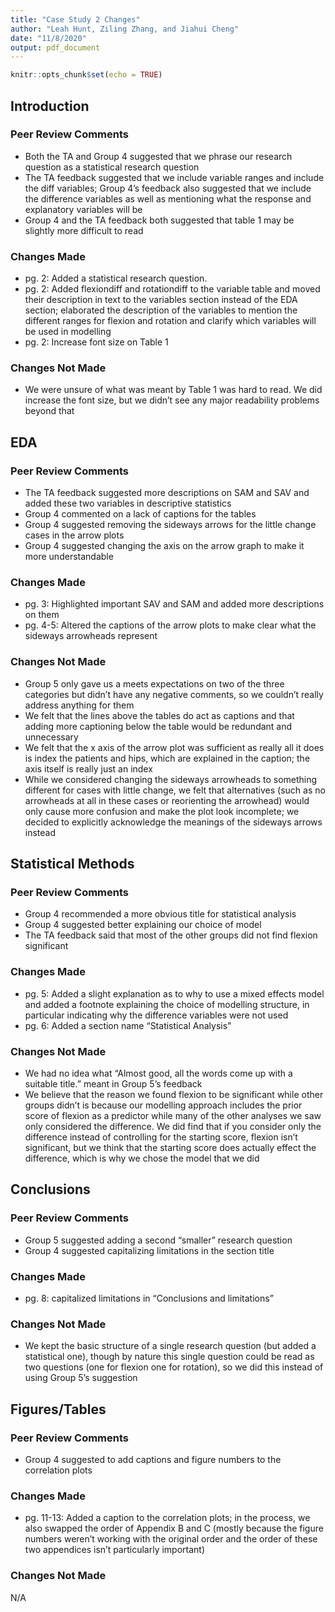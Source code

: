 ```yaml
---
title: "Case Study 2 Changes"
author: "Leah Hunt, Ziling Zhang, and Jiahui Cheng"
date: "11/8/2020"
output: pdf_document
---
```


```r
knitr::opts_chunk$set(echo = TRUE)
```

## Introduction

### Peer Review Comments
* Both the TA and Group 4 suggested that we phrase our research question as a statistical research question
* The TA feedback suggested that we include variable ranges and include the diff variables; Group 4’s feedback also suggested that we include the difference variables as well as mentioning what the response and explanatory variables will be
* Group 4 and the TA feedback both suggested that table 1 may be slightly more difficult to read

### Changes Made
* pg. 2: Added a statistical research question.
* pg. 2: Added flexiondiff and rotationdiff to the variable table and moved their description in text to the variables section instead of the EDA section; elaborated the description of the variables to mention the different ranges for flexion and rotation and clarify which variables will be used in modelling
* pg. 2: Increase font size on Table 1

### Changes Not Made
* We were unsure of what was meant by Table 1 was hard to read. We did increase the font size, but we didn't see any major readability problems beyond that


## EDA
### Peer Review Comments
* The TA feedback suggested more descriptions on SAM and SAV and added these two variables in descriptive statistics
* Group 4 commented on a lack of captions for the tables
* Group 4 suggested removing the sideways arrows for the little change cases in the arrow plots 
* Group 4 suggested changing the axis on the arrow graph to make it more understandable

### Changes Made
* pg. 3: Highlighted important SAV and SAM and added more descriptions on them
* pg. 4-5: Altered the captions of the arrow plots to make clear what the sideways arrowheads represent

### Changes Not Made
* Group 5 only gave us a meets expectations on two of the three categories but didn't have any negative comments, so we couldn't really address anything for them
* We felt that the lines above the tables do act as captions and that adding more captioning below the table would be redundant and unnecessary
* We felt that the x axis of the arrow plot was sufficient as really all it does is index the patients and hips, which are explained in the caption; the axis itself is really just an index
* While we considered changing the sideways arrowheads to something different for cases with little change, we felt that alternatives (such as no arrowheads at all in these cases or reorienting the arrowhead) would only cause more confusion and make the plot look incomplete; we decided to explicitly acknowledge the meanings of the sideways arrows instead

## Statistical Methods

### Peer Review Comments
* Group 4 recommended a more obvious title for statistical analysis
* Group 4 suggested better explaining our choice of model 
* The TA feedback said that most of the other groups did not find flexion significant

### Changes Made
* pg. 5: Added a slight explanation as to why to use a mixed effects model and added a footnote explaining the choice of modelling structure, in particular indicating why the difference variables were not used
* pg. 6: Added a section name  "Statistical Analysis"

### Changes Not Made
* We had no idea what "Almost good, all the words come up with a suitable title." meant in Group 5's feedback
* We believe that the reason we found flexion to be significant while other groups didn't is because our modelling approach includes the prior score of flexion as a predictor while many of the other analyses we saw only considered the difference. We did find that if you consider only the difference instead of controlling for the starting score, flexion isn't significant, but we think that the starting score does actually effect the difference, which is why we chose the model that we did


## Conclusions

### Peer Review Comments
* Group 5 suggested adding a second "smaller" research question
* Group 4 suggested capitalizing limitations in the section title

### Changes Made
* pg. 8: capitalized limitations in "Conclusions and limitations"


### Changes Not Made
* We kept the basic structure of a single research question (but added a statistical one), though by nature this single question could be read as two questions (one for flexion one for rotation), so we did this instead of using Group 5's suggestion




## Figures/Tables

### Peer Review Comments
* Group 4 suggested to add captions and figure numbers to the correlation plots 

### Changes Made

* pg. 11-13: Added a caption to the correlation plots; in the process, we also swapped the order of Appendix B and C (mostly because the figure numbers weren't working with the original order and the order of these two appendices isn't particularly important)

### Changes Not Made
N/A



